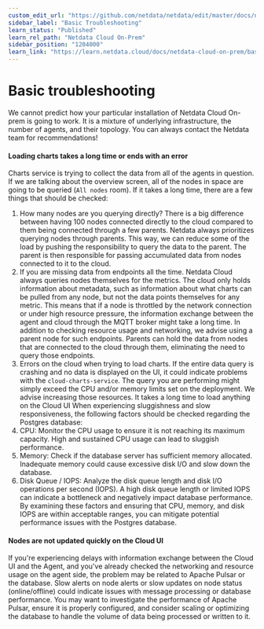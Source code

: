```yaml
---
custom_edit_url: "https://github.com/netdata/netdata/edit/master/docs/netdata-cloud-onprem/troubleshooting-onprem.md"
sidebar_label: "Basic Troubleshooting"
learn_status: "Published"
learn_rel_path: "Netdata Cloud On-Prem"
sidebar_position: "1204000"
learn_link: "https://learn.netdata.cloud/docs/netdata-cloud-on-prem/basic-troubleshooting"
---
```


# Basic troubleshooting
We cannot predict how your particular installation of Netdata Cloud On-prem is going to work. It is a mixture of underlying infrastructure, the number of agents, and their topology.
You can always contact the Netdata team for recommendations!

#### Loading charts takes a long time or ends with an error
Charts service is trying to collect the data from all of the agents in question. If we are talking about the overview screen, all of the nodes in space are going to be queried (`All nodes` room). If it takes a long time, there are a few things that should be checked:
1. How many nodes are you querying directly?
  There is a big difference between having 100 nodes connected directly to the cloud compared to them being connected through a few parents. Netdata always prioritizes querying nodes through parents. This way, we can reduce some of the load by pushing the responsibility to query the data to the parent. The parent is then responsible for passing accumulated data from nodes connected to it to the cloud.
1. If you are missing data from endpoints all the time.
  Netdata Cloud always queries nodes themselves for the metrics. The cloud only holds information about metadata, such as information about what charts can be pulled from any node, but not the data points themselves for any metric. This means that if a node is throttled by the network connection or under high resource pressure, the information exchange between the agent and cloud through the MQTT broker might take a long time. In addition to checking resource usage and networking, we advise using a parent node for such endpoints. Parents can hold the data from nodes that are connected to the cloud through them, eliminating the need to query those endpoints.
1. Errors on the cloud when trying to load charts.
  If the entire data query is crashing and no data is displayed on the UI, it could indicate problems with the `cloud-charts-service`. The query you are performing might simply exceed the CPU and/or memory limits set on the deployment. We advise increasing those resources.
It takes a long time to load anything on the Cloud UI
When experiencing sluggishness and slow responsiveness, the following factors should be checked regarding the Postgres database:
  1. CPU: Monitor the CPU usage to ensure it is not reaching its maximum capacity. High and sustained CPU usage can lead to sluggish performance.
  1. Memory: Check if the database server has sufficient memory allocated. Inadequate memory could cause excessive disk I/O and slow down the database.
  1. Disk Queue / IOPS: Analyze the disk queue length and disk I/O operations per second (IOPS). A high disk queue length or limited IOPS can indicate a bottleneck and negatively impact database performance.
By examining these factors and ensuring that CPU, memory, and disk IOPS are within acceptable ranges, you can mitigate potential performance issues with the Postgres database.

#### Nodes are not updated quickly on the Cloud UI
If you're experiencing delays with information exchange between the Cloud UI and the Agent, and you've already checked the networking and resource usage on the agent side, the problem may be related to Apache Pulsar or the database. Slow alerts on node alerts or slow updates on node status (online/offline) could indicate issues with message processing or database performance. You may want to investigate the performance of Apache Pulsar, ensure it is properly configured, and consider scaling or optimizing the database to handle the volume of data being processed or written to it.
